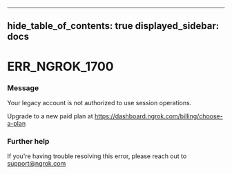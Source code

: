

---
hide_table_of_contents: true
displayed_sidebar: docs
---


# ERR_NGROK_1700

### Message
Your legacy account is not authorized to use session operations. 

Upgrade to a new paid plan at https://dashboard.ngrok.com/billing/choose-a-plan

<ErrorDetails />



### Further help
If you're having trouble resolving this error, please reach out to [support@ngrok.com](mailto:support@ngrok.com?subject=Help%20with%20ERR_NGROK_1700)

